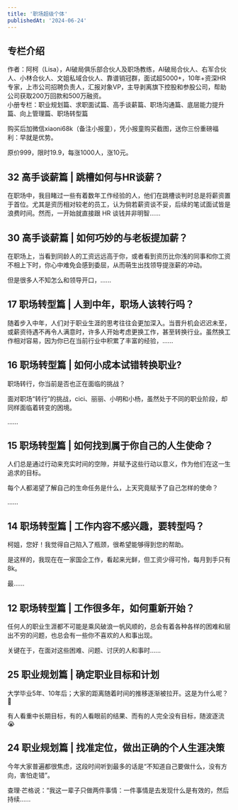 ```yaml
---
title: '职场超级个体'
publishedAt: '2024-06-24'
---
```


## 专栏介绍

作者：阿柯（Lisa），AI破局俱乐部合伙人及职场教练，AI破局合伙人、右军合伙人、小林合伙人、文姐私域合伙人、靠谱销冠群，面试超5000+，10年+资深HR专家，上市公司招聘负责人，汇报对象VP，主导剥离旗下控股和参股公司，帮助公司获取200万回款和500万融资。  
小册专栏：职业规划篇、求职面试篇、高手谈薪篇、职场沟通篇、底层能力提升篇、向上管理篇、职场转型篇  
  
购买后加微信xiaoni68k（备注小报童），凭小报童购买截图，送你三份重磅福利：早就是优势。  
  
原价999，限时19.9，每涨1000人，涨10元。

## 32 高手谈薪篇 | 跳槽如何与HR谈薪？
在职场中，我目睹过一些有着数年工作经验的人，他们在跳槽谈判时总是将薪资置于首位。尤其是资历相对较老的员工，认为倘若薪资谈不妥，后续的笔试面试皆是浪费时间。然而，一开始就直接跟 HR 谈钱并非明智......

## 30 高手谈薪篇 | 如何巧妙的与老板提加薪？
在职场上，当看到同龄人的工资远远高于你，或者看到资历比你浅的同事和你工资不相上下时，你心中难免会感到委屈，从而萌生出找领导提涨薪的冲动。

但是很多人不知怎么和领导开口，......

## 17 职场转型篇 | 人到中年，职场人该转行吗？
随着步入中年，人们对于职业生涯的思考往往会更加深入。当晋升机会迟迟未至，或薪资待遇不再令人满意时，许多人开始考虑更换工作，甚至转换行业。虽然换工作相对容易，因为你已在当前行业中积累了丰富的经验，......

## 16 职场转型篇 | 如何小成本试错转换职业?
职场转行，你当前是否也正在面临的挑战？

面对职场“转行”的挑战，cici、丽丽、小明和小杨，虽然处于不同的职业阶段，却同样面临着转变的困境。

......

## 15 职场转型篇 | 如何找到属于你自己的人生使命？
人们总是通过行动来充实时间的空隙，并赋予这些行动以意义，作为他们在这一生追求的目标。

每个人都渴望了解自己的生命任务是什么，上天究竟赋予了自己怎样的使命？

......

## 14 职场转型篇 | 工作内容不感兴趣，要转型吗？
柯姐，您好！我觉得自己陷入了瓶颈，很希望能够得到您的帮助。

是这样的，我现在在一家国企工作，看起来光鲜，但工资少得可怜，每月到手只有8k。

最......

## 12 职场转型篇 | 工作很多年，如何重新开始？
任何人的职业生涯都不可能是乘风破浪一帆风顺的，总会有着各种各样的困难和层出不穷的问题，也总会有一些你不喜欢的人和事出现。

关键在于，在面对这些困难、问题、讨厌的人和事时......

## 25 职业规划篇 | 确定职业目标和计划
大学毕业5年、10年后；大家的距离随着时间的推移逐渐被拉开。这是为什么呢？🤔️

有人看重中长期目标，有的人看眼前的结果、而有的人完全没有目标，随波逐流😭



## 24 职业规划篇 | 找准定位，做出正确的个人生涯决策
今年大家普遍都很焦虑，这段时间听到最多的话是“不知道自己要做什么，没有方向，害怕走错”。

查理·芒格说：“我这一辈子只做两件事情：一件事情是去发现什么是有效的，然后持续......

